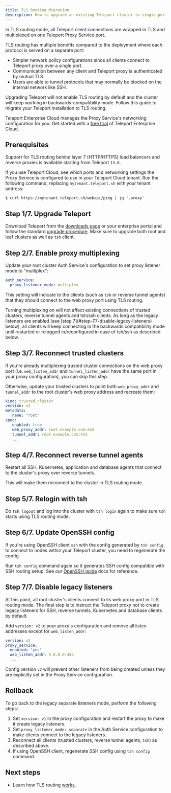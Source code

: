 ```yaml
---
title: TLS Routing Migration
description: How to upgrade an existing Teleport cluster to single-port TLS routing mode
---
```


In TLS routing mode, all Teleport client connections are wrapped in TLS and
multiplexed on one Teleport Proxy Service port.

TLS routing has multiple benefits compared to the deployment where each protocol
is served on a separate port:

- Simpler network policy configurations since all clients connect to Teleport
  proxy over a single port.
- Communication between any client and Teleport proxy is authenticated by
  mutual TLS.
- Users are able to tunnel protocols that may normally be blocked on the
  internal network like SSH.

Upgrading Teleport will not enable TLS routing by default and the cluster will
keep working in backwards-compatibility mode. Follow this guide to migrate your
Teleport installation to TLS routing.

Teleport Enterprise Cloud manages the Proxy Service's networking configuration
for you. Get started with a [free
trial](https://goteleport.com/signup?t_source=docs) of Teleport Enterprise
Cloud.

## Prerequisites

Support for TLS routing behind layer 7 (HTTP/HTTPS) load balancers and reverse
proxies is available starting from Teleport `13.0`.

If you use Teleport Cloud, see which ports and networking settings the Proxy
Service is configured to use in your Teleport Cloud tenant. Run the following
command, replacing `mytenant.teleport.sh` with your tenant address:

```code
$ curl https://mytenant.teleport.sh/webapi/ping | jq '.proxy'
```

## Step 1/7. Upgrade Teleport

Download Teleport from the [downloads page](https://goteleport.com/download) or
your enterprise portal and follow the standard [upgrade
procedure](../../../upgrading/upgrading.mdx). Make sure to upgrade both root and leaf clusters
as well as `tsh` client.

## Step 2/7. Enable proxy multiplexing

Update your root cluster Auth  Service's configuration to set proxy listener mode
to "multiplex":

```yaml
auth_service:
  proxy_listener_mode: multiplex
```

This setting will indicate to the clients (such as `tsh` or reverse tunnel
agents) that they should connect to the web proxy port using TLS routing.

<Admonition type="note" title="Compatibility">
  Turning multiplexing on will not affect existing connections of trusted
  clusters, reverse tunnel agents and tsh/ssh clients. As long as the legacy
  listeners are enabled (see [step 7](#step-77-disable-legacy-listeners) below),
  all clients will keep connecting in the backwards compatibility mode until
  restarted or relogged in/reconfigured in case of tsh/ssh as described below.
</Admonition>

## Step 3/7. Reconnect trusted clusters

If you're already multiplexing trusted cluster connections on the web proxy port
(i.e. `web_listen_addr` and `tunnel_listen_addr` have the same port in your
proxy configuration), you can skip this step.

Otherwise, update your trusted clusters to point both `web_proxy_addr` and
`tunnel_addr` to the root cluster's web proxy address and recreate them:

```yaml
kind: trusted_cluster
version: v2
metadata:
   name: "root"
spec:
   enabled: true
   web_proxy_addr: root.example.com:443
   tunnel_addr: root.example.com:443
   ...
```

## Step 4/7. Reconnect reverse tunnel agents

Restart all SSH, Kubernetes, application and database agents that connect to
the cluster's proxy over reverse tunnels.

This will make them reconnect to the cluster in TLS routing mode.

## Step 5/7. Relogin with tsh

Do `tsh logout` and log into the cluster with `tsh login` again to make sure
`tsh` starts using TLS routing mode.

## Step 6/7. Update OpenSSH config

If you're using OpenSSH client `ssh` with the config generated by `tsh config`
to connect to nodes within your Teleport cluster, you need to regenerate the
config.

Run `tsh config` command again so it generates SSH config compatible with SSH
routing setup. See our [OpenSSH guide](../../../enroll-resources/server-access/openssh/openssh-agentless.mdx)
docs for reference.

## Step 7/7. Disable legacy listeners

At this point, all root cluster's clients connect to its web proxy port in TLS
routing mode. The final step is to instruct the Teleport proxy not to create
legacy listeners for SSH, reverse tunnels, Kubernetes and database clients by
default.

Add `version: v2` to your proxy's configuration and remove all listen addresses
except for `web_listen_addr`:

```yaml
version: v2
proxy_service:
  enabled: "yes"
  web_listen_addr: 0.0.0.0:443
  ...
```

Config version `v2` will prevent other listeners from being created unless
they are explicitly set in the Proxy Service configuration.

## Rollback

To go back to the legacy separate listeners mode, perform the following steps:

1. Set `version: v1` in the proxy configuration and restart the proxy to make
   it create legacy listeners.
1. Set `proxy_listener_mode: separate` in the Auth Service configuration to make
   clients connect to the legacy listeners.
1. Reconnect all clients (trusted clusters, reverse tunnel agents, `tsh`) as
   described above.
1. If using OpenSSH client, regenerate SSH config using `tsh config` command.

## Next steps

- Learn how TLS routing [works](../../../reference/architecture/tls-routing.mdx).
